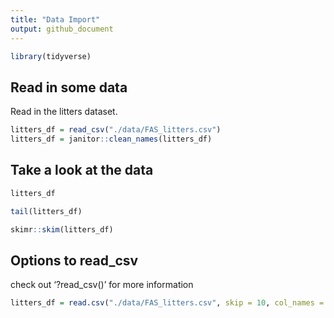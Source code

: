 ```yaml
---
title: "Data Import"
output: github_document
---
```


```r
library(tidyverse)
```

## Read in some data 

Read in the litters dataset. 

```r
litters_df = read_csv("./data/FAS_litters.csv")
litters_df = janitor::clean_names(litters_df)
```

## Take a look at the data

```r
litters_df
```

```r
tail(litters_df)
```

```r
skimr::skim(litters_df)
```

## Options to read_csv

check out '?read_csv()' for more information 

```r
litters_df = read.csv("./data/FAS_litters.csv", skip = 10, col_names = FALSE, na = c("", "NA", 99))
```

